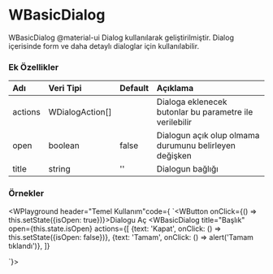 
# WBasicDialog

WBasicDialog @material-ui Dialog kullanılarak geliştirilmiştir. 
Dialog içerisinde form ve daha detaylı dialoglar için kullanılabilir.

### Ek Özellikler

| Adı                 | Veri Tipi                                                     | Default | Açıklama                                                |
|:--------------------|:--------------------------------------------------------------|:--------|:--------------------------------------------------------|
| actions             | WDialogAction[]                                               |         | Dialoga eklenecek butonlar bu parametre ile verilebilir |
| open                | boolean                                                       | false   | Dialogun açık olup olmama durumunu belirleyen değişken  |
| title               | string                                                        | ''      | Dialogun bağlığı                                        |


### Örnekler

<WPlayground header="Temel Kullanım"code={
`<WButton onClick={() => this.setState({isOpen: true})}>Dialogu Aç</WButton>
<WBasicDialog 
  title="Başlık"
  open={this.state.isOpen}
  actions={[
    {text: 'Kapat', onClick: () => this.setState({isOpen: false})},
    {text: 'Tamam', onClick: () => alert('Tamam tıklandı')},
  ]}
>
  <WTextField label="Dialog içeriği"/>
</WBasicDialog>`}>
<WBasicDialogExample/>
</WPlayground><br/>